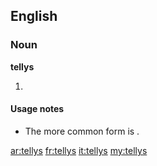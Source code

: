 ==English==

===Noun===
'''tellys'''

# {{nonstandard}} {{plural of|[[telly]]}}

====Usage notes====
* The more common form is {{term|tellies}}.

[[ar:tellys]]
[[fr:tellys]]
[[it:tellys]]
[[my:tellys]]